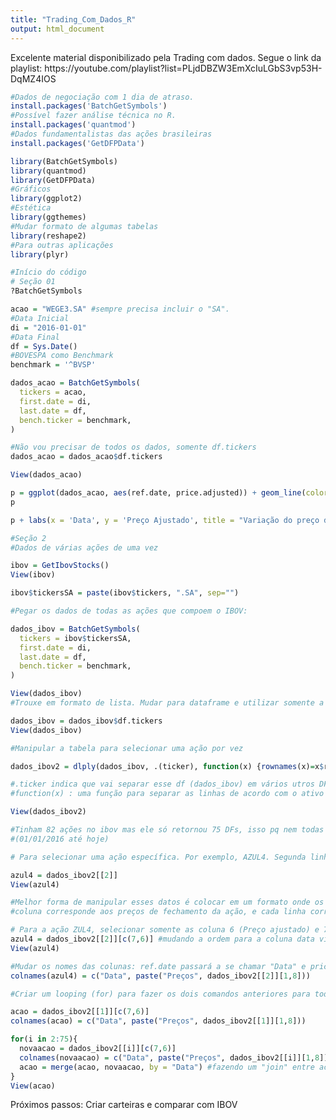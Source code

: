 ---
title: "Trading_Com_Dados_R"
output: html_document
---

Excelente material disponibilizado pela Trading com dados.
Segue o link da playlist:
https://youtube.com/playlist?list=PLjdDBZW3EmXcIuLGbS3vp53H-DqMZ4IOS


```{r}

#Dados de negociação com 1 dia de atraso.
install.packages('BatchGetSymbols')
#Possível fazer análise técnica no R.
install.packages('quantmod')
#Dados fundamentalistas das ações brasileiras
install.packages('GetDFPData')
```

```{r}
library(BatchGetSymbols)
library(quantmod)
library(GetDFPData)
#Gráficos
library(ggplot2)
#Estética
library(ggthemes)
#Mudar formato de algumas tabelas
library(reshape2)
#Para outras aplicações
library(plyr)

```

```{r}
#Início do código
# Seção 01
?BatchGetSymbols

acao = "WEGE3.SA" #sempre precisa incluir o "SA".
#Data Inicial
di = "2016-01-01"
#Data Final
df = Sys.Date()
#BOVESPA como Benchmark
benchmark = '^BVSP'

dados_acao = BatchGetSymbols(
  tickers = acao,
  first.date = di,
  last.date = df,
  bench.ticker = benchmark,
)

#Não vou precisar de todos os dados, somente df.tickers
dados_acao = dados_acao$df.tickers

View(dados_acao)

p = ggplot(dados_acao, aes(ref.date, price.adjusted)) + geom_line(color = 'blue')
p

p + labs(x = 'Data', y = 'Preço Ajustado', title = "Variação do preço da ação", subtitle = "01/2016 até hoje")
```

```{r}
#Seção 2
#Dados de várias ações de uma vez

ibov = GetIbovStocks()
View(ibov)

ibov$tickersSA = paste(ibov$tickers, ".SA", sep="")

#Pegar os dados de todas as ações que compoem o IBOV:

dados_ibov = BatchGetSymbols(
  tickers = ibov$tickersSA,
  first.date = di,
  last.date = df,
  bench.ticker = benchmark,
)

View(dados_ibov)
#Trouxe em formato de lista. Mudar para dataframe e utilizar somente a segunda parte da lista que tem os dados que nos interessa.

dados_ibov = dados_ibov$df.tickers
View(dados_ibov)
```

```{r}

#Manipular a tabela para selecionar uma ação por vez

dados_ibov2 = dlply(dados_ibov, .(ticker), function(x) {rownames(x)=x$row; x$row = NULL;x})

#.ticker indica que vai separar esse df (dados_ibov) em vários utros DF de acordo com a coluna "ticker"
#function(x) : uma função para separar as linhas de acordo com o ativo de referência, vai dar uma lista de DFs.

View(dados_ibov2)

#Tinham 82 ações no ibov mas ele só retornou 75 DFs, isso pq nem todas as ações tem todos os dados no período que selecionamos 
#(01/01/2016 até hoje)

# Para selecionar uma ação específica. Por exemplo, AZUL4. Segunda linha do data frame dados_ibov2:

azul4 = dados_ibov2[[2]]
View(azul4)

```

```{r}
#Melhor forma de manipular esses datos é colocar em um formato onde os preços de ajuste das ações estejam separadas por coluna, cada 
#coluna corresponde aos preços de fechamento da ação, e cada linha corresponde a um pregão.'

# Para a ação ZUL4, selecionar somente as coluna 6 (Preço ajustado) e 7 (Data)
azul4 = dados_ibov2[[2]][c(7,6)] #mudando a ordem para a coluna data vir primeiro.
View(azul4)

#Mudar os nomes das colunas: ref.date passará a se chamar "Data" e price.adjusted passará a se chamar "Preços" com o ticker da ação.
colnames(azul4) = c("Data", paste("Preços", dados_ibov2[[2]][1,8]))

#Criar um looping (for) para fazer os dois comandos anteriores para todas as ações de dados_ibov2:

acao = dados_ibov2[[1]][c(7,6)]
colnames(acao) = c("Data", paste("Preços", dados_ibov2[[1]][1,8]))

for(i in 2:75){
  novaacao = dados_ibov2[[i]][c(7,6)]
  colnames(novaacao) = c("Data", paste("Preços", dados_ibov2[[i]][1,8]))
  acao = merge(acao, novaacao, by = "Data") #fazendo um "join" entre acao, novaacao e usando a coluna Data como referência)
}
View(acao)
```

Próximos passos: Criar carteiras e comparar com IBOV